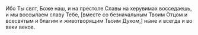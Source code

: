 Ибо Ты свят, Боже наш, и на престоле Славы на херувимах восседаешь, и мы воссылаем славу Тебе, [вместе со безначальным Твоим Отцом и всесвятым и благим и животворящим Твоим Духом,] ныне и всегда и во веки веков. 
